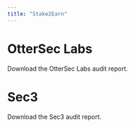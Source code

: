 ```yaml
---
title: "Stake2Earn"
---
```


# OtterSec Labs

<CardGroup cols={1}>
  <Card title="Download OtterSec Labs Audit" icon="file-pdf" iconType="solid" href="https://drive.google.com/uc?export=download&id=1FyYG-hqozUcTBukCPlqtom54OD4VGzRX">
    Download the OtterSec Labs audit report.
  </Card>
</CardGroup>

# Sec3

<CardGroup cols={1}>
  <Card title="Download Sec3 Audit" icon="file-pdf" iconType="solid" href="https://drive.google.com/uc?export=download&id=14WRTVdaapJKbxCZEs2ppOd1wpV7dRbqc">
    Download the Sec3 audit report.
  </Card>
</CardGroup>

